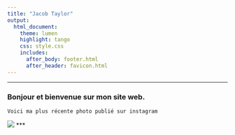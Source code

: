 ---
title: "Jacob Taylor"
output:
  html_document:
    theme: lumen
    highlight: tango
    css: style.css
    includes:
      after_body: footer.html
      after_header: favicon.html
---
***
### Bonjour et bienvenue sur mon site web.


```
Voici ma plus récente photo publié sur instagram
```
![](images/moi_offwhite_web.jpg)
***

